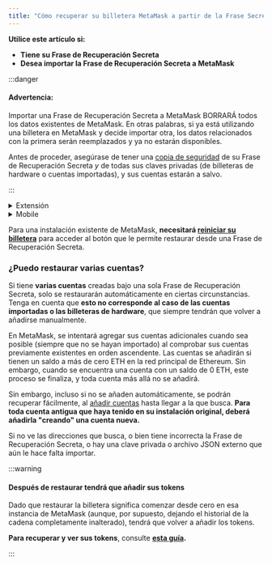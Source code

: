 ```yaml
---
title: "Cómo recuperar su billetera MetaMask a partir de la Frase Secreta de Recuperación"
---
```



**Utilice este artículo si:**

- **Tiene su Frase de Recuperación Secreta**
- **Desea importar la Frase de Recuperación Secreta a MetaMask**

:::danger

#### Advertencia:

Importar una Frase de Recuperación Secreta a MetaMask BORRARÁ todos los datos existentes de MetaMask. En otras palabras, si ya está utilizando una billetera en MetaMask y decide importar otra, los datos relacionados con la primera serán reemplazados y ya no estarán disponibles.

Antes de proceder, asegúrase de tener una [copia de seguridad](/privacy-and-security/how-to-reveal-your-secret-recovery-phrase) de su Frase de Recuperación Secreta _y_ de todas sus claves privadas (de billeteras de hardware o cuentas importadas), y sus cuentas estarán a salvo.

:::

<Tabs>

<TabItem value="nueva" label="nueva">

<details>
<summary>Extensión</summary>

<div>

1. Al configurar una nueva instalación de MetaMask, haga clic en "Importar una cartera existente":

   {" "}

   <div class="center-container">
     <div class="img-large">
       <img
         src={
           require("../../../../../../img/managing-my-wallet/resetting-deleting-and-restoring/how-to-restore-your-metamask-wallet-from-secret-recovery-phrase/MetaMask_SRP_recovery_desktop.gif")
             .default
         }
         alt="Escritorio de recuperación MetaMask FRS"
       />
     </div>
   </div>

2. Sigue las instrucciones para introducir su Frase de Recuperación Secreta. Ingrese cada palabra en una casilla separada, asegurándote de escribir cada palabra en minúsculas y sin espacios.

   {" "}

   <div class="center-container">
     <div class="img-large">
       <img
         src={
           require("../../../../../../img/managing-my-wallet/resetting-deleting-and-restoring/how-to-restore-your-metamask-wallet-from-secret-recovery-phrase/MetaMask_SRP_recovery_desktop.png")
             .default
         }
         alt="Escritorio de recuperación MetaMask FRS"
       />
     </div>
   </div>

</div>
</details>

<details>
<summary>Mobile</summary>

<div>

1. Cuando instale MetaMask, haga clic en el botón "Importar utilizando la Frase De Recuperación Secreta":

   {" "}

   <div class="center-container">
     <div class="img-small">
       <img
         src={
           require("../../../../../../img/managing-my-wallet/resetting-deleting-and-restoring/how-to-restore-your-metamask-wallet-from-secret-recovery-phrase/MetaMask_SRP_recovery_mobile2.gif")
             .default
         }
         alt="MetaMask SRP recuperación móvil"
       />
     </div>
   </div>

2. Ingrese la frase completa en un campo de texto. Escriba las 12 palabras en el orden correcto, en minúsculas y con un espacio entre cada palabra. No deje espacio extra después de la última palabra. Así es como se ve:

   {" "}

   <div class="center-container">
     <div class="img-small">
       <img
         src={
           require("../../../../../../img/managing-my-wallet/resetting-deleting-and-restoring/how-to-restore-your-metamask-wallet-from-secret-recovery-phrase/MetaMask_SRP_recovery_mobile.gif")
             .default
         }
         alt="MetaMask SRP recuperación móvil"
       />
     </div>
   </div>

</div>
</details>

</TabItem>

<TabItem value="Instalación existente" label="Instalación existente">

Para una instalación existente de MetaMask, **necesitará [reiniciar su billetera](/managing-my-wallet/resetting-deleting-and-restoring/how-to-reset-your-wallet)** para acceder al botón que le permite restaurar desde una Frase de Recuperación Secreta.

### ¿Puedo restaurar varias cuentas?

Si tiene **varias cuentas** creadas bajo una sola Frase de Recuperación Secreta, solo se restaurarán automáticamente en ciertas circunstancias. Tenga en cuenta que **esto no corresponde al caso de las cuentas importadas o las billeteras de hardware**, que siempre tendrán que volver a añadirse manualmente.

En MetaMask, se intentará agregar sus cuentas adicionales cuando sea posible (siempre que no se hayan importado) al comprobar sus cuentas previamente existentes en orden ascendente. Las cuentas se añadirán si tienen un saldo a más de cero ETH en la red principal de Ethereum. Sin embargo, cuando se encuentra una cuenta con un saldo de 0 ETH, este proceso se finaliza, y toda cuenta más allá no se añadirá.

Sin embargo, incluso si no se añaden automáticamente, se podrán recuperar fácilmente, al [añadir cuentas](/managing-my-wallet/accounts-and-addresses/how-to-add-missing-accounts-after-restoring-with-secret-recovery-phrase) hasta llegar a la que busca. **Para toda cuenta antigua que haya tenido en su instalación original, deberá añadirla "creando" una cuenta nueva.**

Si no ve las direcciones que busca, o bien tiene incorrecta la Frase de Recuperación Secreta, o hay una clave privada o archivo JSON externo que aún le hace falta importar.

:::warning

#### Después de restaurar tendrá que añadir sus tokens

Dado que restaurar la billetera significa comenzar desde cero en esa instancia de MetaMask (aunque, por supuesto, dejando el historial de la cadena completamente inalterado), tendrá que volver a añadir los tokens.

**Para recuperar y ver sus tokens**, consulte **[esta guía](/managing-my-tokens/custom-tokens/how-to-display-tokens-in-metamask).**

:::

</TabItem>

</Tabs>
